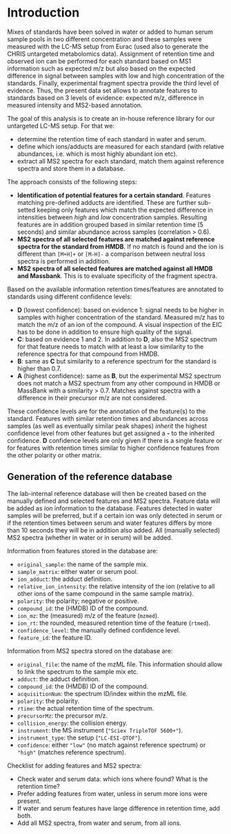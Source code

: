 # Introduction

Mixes of standards have been solved in water or added to human serum sample
pools in two different concentration and these samples were measured with the
LC-MS setup from Eurac (used also to generate the CHRIS untargeted metabolomics
data). Assignment of retention time and observed ion can be performed for each
standard based on MS1 information such as expected m/z but also based on the
expected difference in signal between samples with low and high concentration of
the standards. Finally, experimental fragment spectra provide the third level of
evidence. Thus, the present data set allows to annotate features to standards
based on 3 levels of evidence: expected m/z, difference in measured intensity
and MS2-based annotation.

The goal of this analysis is to create an in-house reference library for
our untargeted LC-MS setup. For that we:

- determine the retention time of each standard in water and serum.
- define which ions/adducts are measured for each standard (with relative
  abundances, i.e. which is most highly abundant ion etc).
- extract all MS2 spectra for each standard, match them against reference
  spectra and store them in a database.

The approach consists of the following steps:

- **Identification of potential features for a certain standard**. Features
  matching pre-defined adducts are identified. These are further sub-setted
  keeping only features which match the expected difference in intensities
  between *high* and *low* concentration samples. Resulting features are in
  addition grouped based in similar retention time (5 seconds) and similar
  abundance across samples (correlation > 0.6).
- **MS2 spectra of all selected features are matched against reference spectra
  for the standard from HMDB**. If no match is found and the ion is different
  than `[M+H]+` or `[M-H]-` a comparison between neutral loss spectra is
  performed in addition.
- **MS2 spectra of all selected features are matched against all HMDB and
  Massbank**. This is to evaluate specificity of the fragment spectra.

Based on the available information retention times/features are annotated to
standards using different confidence levels:

- **D** (lowest confidence): based on evidence 1: signal needs to be
  higher in samples with higher concentration of the standard. Measured m/z has
  to match the m/z of an ion of the compound. A visual inspection of the EIC has
  to be done in addition to ensure high quality of the signal.
- **C**: based on evidence 1 and 2. In addition to **D**, also the MS2
  spectrum for that feature needs to match with at least a low similarity to the
  reference spectra for that compound from HMDB.
- **B**: same as **C** but similarity to a reference spectrum for the standard
  is higher than 0.7.
- **A** (highest confidence): same as **B**, but the experimental MS2 spectrum
  does not match a MS2 spectrum from any other compound in HMDB or MassBank with
  a similarity > 0.7. Matches against spectra with a difference in their
  precursor m/z are not considered.

These confidence levels are for the annotation of the feature(s) to the
standard. Features with similar retention times and abundances across samples
(as well as eventually similar peak shapes) *inherit* the highest confidence
level from other features but get assigned a **-** to the inherited
confidence. **D** confidence levels are only given if there is a single feature
or for features with retention times similar to higher confidence features from
the other polarity or other matrix.

## Generation of the reference database

The lab-internal reference database will then be created based on the manually
defined and selected features and MS2 spectra. Feature data will be added as
*ion* information to the database. Features detected in water samples will be
preferred, but if a certain ion was only detected in serum or if the retention
times between serum and water features differs by more than 10 seconds they will
be in addition also added. All (manually selected) MS2 spectra (whether in water
or in serum) will be added.

Information from features stored in the database are:

- `original_sample`: the name of the sample mix.
- `sample_matrix`: either water or serum pool.
- `ion_adduct`: the adduct definition.
- `relative_ion_intensity`: the relative intensity of the ion (relative to all
  other ions of the same compound in the same sample matrix).
- `polarity`: the polarity; negative or positive.
- `compound_id`: the (HMDB) ID of the compound.
- `ion_mz`: the (measured) m/z of the feature (`mzmed`).
- `ion_rt`: the rounded, measured retention time of the feature (`rtmed`).
- `confidence_level`: the manually defined confidence level.
- `feature_id`: the feature ID.

Information from MS2 spectra stored on the database are:

- `original_file`: the name of the mzML file. This information should allow to
  link the spectrum to the sample mix etc.
- `adduct`: the adduct definition.
- `compound_id`: the (HMDB) ID of the compound.
- `acquisitionNum`: the spectrum ID/index within the mzML file.
- `polarity`: the polarity.
- `rtime`: the actual retention time of the spectrum.
- `precursorMz`: the precursor m/z.
- `collision_energy`: the collision energy.
- `instrument`: the MS instrument (`"Sciex TripleTOF 5600+"`).
- `instrument_type`: the setup (`"LC-ESI-QTOF"`).
- `confidence`: either `"low"` (no match against reference spectrum) or `"high"`
  (matches reference spectrum).
  
Checklist for adding features and MS2 spectra:

- Check water and serum data: which ions where found? What is the retention
  time?
- Prefer adding features from water, unless in serum more ions were present.
- If water and serum features have large difference in retention time, add both.
- Add all MS2 spectra, from water and serum, from all ions.


